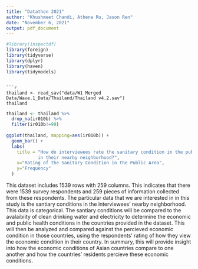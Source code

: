 ```yaml
---
title: "Datathon 2021"
author: "Khushmeet Chandi, Athena Ru, Jason Ren"
date: "November 6, 2021"
output: pdf_document
---
```

```r
#library(inspectdf)
library(foreign)
library(tidyverse)
library(dplyr)
library(haven)
library(tidymodels)
```
```

```r
thailand <- read_sav("data/W1 Merged Data/Wave.1_Data/Thailand/Thailand v4.2.sav")
thailand
```

```r
thailand <- thailand %>%
  drop_na(ir010b) %>%
  filter(ir010b!=99)
  
ggplot(thailand, mapping=aes(ir010b)) +
  geom_bar() +
  labs(
    title = "How do interviewees rate the sanitary condition in the public area
            in their nearby neighborhood?",
    x="Rating of the Sanitary Condition in the Public Area",
    y="Frequency"
  )
```

This dataset includes 1539 rows with 259 columns. This indicates that there were
1539 survey respondents and 259 pieces of information collected from these
respondents. The particular data that we are interested in in this study is the
santiary conditions in the interviewees' nearby neighborhood. This data is 
categorical. The santiary conditions will be compared to the avalaibiity of
clean drinking water and electricity to determine the economic and public health
conditions in the countries provided in the dataset. This will then be 
analyzed and compared against the percieved economic condition in those countries,
using the respondents' rating of how they view the economic condition in their
country. In summary, this will provide insight into how the economic conditions
of Asian countries compare to one another and how the countries' residents
percieve these economic conditions. 
